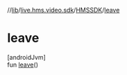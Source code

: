 //[lib](../../../index)/[live.hms.video.sdk](../index)/[HMSSDK](index)/[leave](leave)

# leave

[androidJvm]\
fun [leave](leave)()
